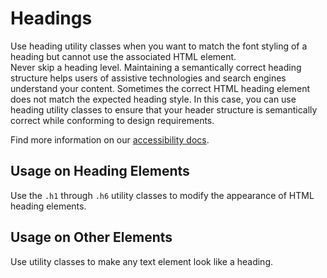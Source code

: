 
<Meta of={HeadingStories} />

# Headings

<div className="lead">
  Use heading utility classes when you want to match the font styling of a heading but cannot
  use the associated HTML element.
</div>

<div className="alert alert-warning">
  Never skip a heading level. Maintaining a semantically correct heading structure helps users
  of assistive technologies and search engines understand your content. Sometimes the correct
  HTML heading element does not match the expected heading style. In this case, you can use
  heading utility classes to ensure that your header structure is semantically correct while
  conforming to design requirements.

  Find more information on our [accessibility docs](/?path=/docs/foundations-accessibility--docs).
</div>

## Usage on Heading Elements

Use the `.h1` through `.h6` utility classes to modify the appearance of HTML heading elements.

<Canvas of={HeadingStories.OnAnHeadingElement} sourceState="shown" />

## Usage on Other Elements

Use utility classes to make any text element look like a heading.

<Canvas of={HeadingStories.OnAParagraphElement} sourceState="shown" />
